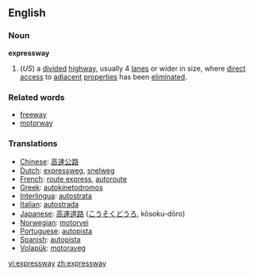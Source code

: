 ==English==
===Noun===
'''expressway'''
#(''US'') a [[divide]]d [[highway]], usually 4 [[lane]]s or wider in size, where [[direct]] [[access]] to [[adjacent]] [[properties]] has been [[eliminated]].
{{wikipedia}}
===Related words===
*[[freeway]]
*[[motorway]]

=== Translations ===
*[[Chinese]]: [[高速公路]]
*[[Dutch]]: [[expressweg]], [[snelweg]]
*[[French]]: [[route express]], [[autoroute]]
*[[Greek]]: [[autokinetodromos]]
*[[Interlingua]]: [[autostrata]]
*[[Italian]]: [[autostrada]]
*[[Japanese]]: [[高速道路]] ([[こうそくどうろ]], kōsoku-dōro)
*[[Norwegian]]: [[motorvei]]
*[[Portuguese]]: [[autopista]]
*[[Spanish]]: [[autopista]]
*[[Volapük]]: [[motoraveg]]

[[vi:expressway]]
[[zh:expressway]]